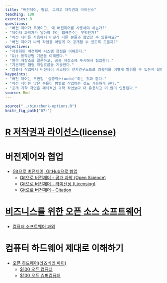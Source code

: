 ```yaml
---
title: "버전제어, 협업, 그리고 저작권과 라이선스"
teaching: 180
exercises: 0
questions:
- "버젼 제어가 무엇이고, 왜 버젼제어를 사용해야 하는가?"
- "데이터 과학자가 알아야 하는 법규준수는 무엇인가?"
- "버전 제어를 사용해서 어떻게 다른 분들과 협업할 수 있을까요?"
- "버전 제어가 나의 작업을 어떻게 더 공개될 수 있도록 도울까?"
objectives:
- "자동화된 버젼제어 시스템 장점을 이해한다."
- "Git 동작방법 기본을 이해한다."
- "원격 저장소를 클론하고, 공동 저장소에 푸시해서 협업한다."
- "기본적인 협업 작업흐름을 기술한다."
- "컴퓨터 작업에서 버젼제어 시스템이 전자연구노트로 영향력을 어떻게 발휘될 수 있는지 설명한다."
keypoints:
- "버전 제어는 무한정 ‘실행취소(undo)’하는 것과 같다."
- "버전 제어는 많은 분들이 병렬로 작업하는 것도 가능하게 한다."
- "공개 과학 작업은 폐쇄적인 과학 작업보다 더 유용하고 더 많이 인용된다."
source: Rmd
---
```


```r
source("../bin/chunk-options.R")
knitr_fig_path("07-")

```

# [R 저작권과 라이선스(license)](https://statkclee.github.io/data-science/ds-r-license.html)

# 버전제어와 협업

- [Git으로 버전제어, GitHub으로 협업](https://statkclee.github.io/git-novice-kr/)
    - [Git으로 버전제어 - 공개 과학 (Open Science)](https://statkclee.github.io/git-novice-kr/10-open/index.html)
    - [Git으로 버전제어 - 라이선싱 (Licensing)](https://statkclee.github.io/git-novice-kr/11-licensing/index.html)
    - [Git으로 버전제어 - Citation](https://statkclee.github.io/git-novice-kr/12-citation/index.html)

# [비즈니스를 위한 오픈 소스 소프트웨어](http://statkclee.github.io/open-source-for-business/)

- [컴퓨터 소프트웨어 과외](http://statkclee.github.io/open-source-for-business/ch02-tutorial-on-computer-software.html)

# 컴퓨터 하드웨어 제대로 이해하기

- [오픈 하드웨어(라즈베리 파이)](http://statkclee.github.io/raspberry-pi)
    - [$100 오픈 컴퓨터](https://statkclee.github.io/one-page/)   
    - [$100 오픈 슈퍼컴퓨터](https://statkclee.github.io/hpc/)
